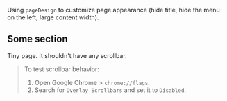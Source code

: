 Using `pageDesign` to customize page appearance (hide title, hide the menu on the left, large content width).


## Some section

Tiny page. It shouldn't have any scrollbar.

> To test scrollbar behavior:
>  1. Open Google Chrome > `chrome://flags`.
>  2. Search for `Overlay Scrollbars` and set it to `Disabled`.
